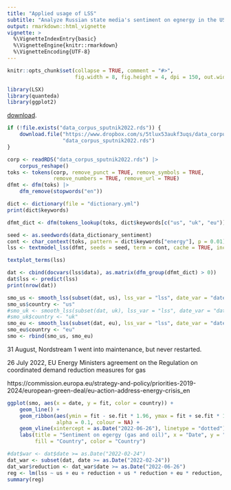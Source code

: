 ```yaml
---
title: "Applied usage of LSS"
subtitle: "Analyze Russian state media's sentiment on egnergy in the US and Europe"
output: rmarkdown::html_vignette
vignette: >
  %\VignetteIndexEntry{basic}
  %\VignetteEngine{knitr::rmarkdown}
  %\VignetteEncoding{UTF-8}
---
```


```r
knitr::opts_chunk$set(collapse = TRUE, comment = "#>", 
                      fig.width = 8, fig.height = 4, dpi = 150, out.width = 690)
```


```r
library(LSX)
library(quanteda)
library(ggplot2)
```

[download](https://www.dropbox.com/s/5tlux53aukf3uqs/data_corpus_sputnik2022.rds?dl=1).

```r
if (!file.exists("data_corpus_sputnik2022.rds")) {
    download.file("https://www.dropbox.com/s/5tlux53aukf3uqs/data_corpus_sputnik2022.rds?dl=1",
                  "data_corpus_sputnik2022.rds")
}
```

```r
corp <- readRDS("data_corpus_sputnik2022.rds") |>
    corpus_reshape()
toks <- tokens(corp, remove_punct = TRUE, remove_symbols = TRUE, 
               remove_numbers = TRUE, remove_url = TRUE)
dfmt <- dfm(toks) |> 
    dfm_remove(stopwords("en"))
```

```r
dict <- dictionary(file = "dictionary.yml")
print(dict$keywords)
```

```r
dfmt_dict <- dfm(tokens_lookup(toks, dict$keywords[c("us", "uk", "eu")]))
```


```r
seed <- as.seedwords(data_dictionary_sentiment)
cont <- char_context(toks, pattern = dict$keywords["energy"], p = 0.01)
lss <- textmodel_lss(dfmt, seeds = seed, term = cont, cache = TRUE, include_data = TRUE, group_data = TRUE)
```

```r
textplot_terms(lss)
```

```r
dat <- cbind(docvars(lss$data), as.matrix(dfm_group(dfmt_dict) > 0))
dat$lss <- predict(lss)
print(nrow(dat))
```

```r
smo_us <- smooth_lss(subset(dat, us), lss_var = "lss", date_var = "date")
smo_us$country <- "us"
#smo_uk <- smooth_lss(subset(dat, uk), lss_var = "lss", date_var = "date")
#smo_uk$country <- "uk"
smo_eu <- smooth_lss(subset(dat, eu), lss_var = "lss", date_var = "date")
smo_eu$country <- "eu"
smo <- rbind(smo_us, smo_eu)
```

31 August, Nordstream 1 went into maintenance, but never restarted.

26 July 2022, EU Energy Ministers agreement on the Regulation on coordinated demand reduction measures for gas

https://commission.europa.eu/strategy-and-policy/priorities-2019-2024/european-green-deal/eu-action-address-energy-crisis_en

```r
ggplot(smo, aes(x = date, y = fit, color = country)) + 
    geom_line() +
    geom_ribbon(aes(ymin = fit - se.fit * 1.96, ymax = fit + se.fit * 1.96, fill = country), 
                alpha = 0.1, colour = NA) +
    geom_vline(xintercept = as.Date("2022-06-26"), linetype = "dotted") +
    labs(title = "Sentiment on egergy (gas and oil)", x = "Date", y = "Sentiment", 
         fill = "Country", color = "Country")
```
```r
#dat$war <- dat$date >= as.Date("2022-02-24")
dat_war <- subset(dat, date >= as.Date("2022-02-24"))
dat_war$reduction <- dat_war$date >= as.Date("2022-06-26")
reg <- lm(lss ~ us + eu + reduction + us * reduction + eu * reduction, dat_war)
summary(reg)
```

